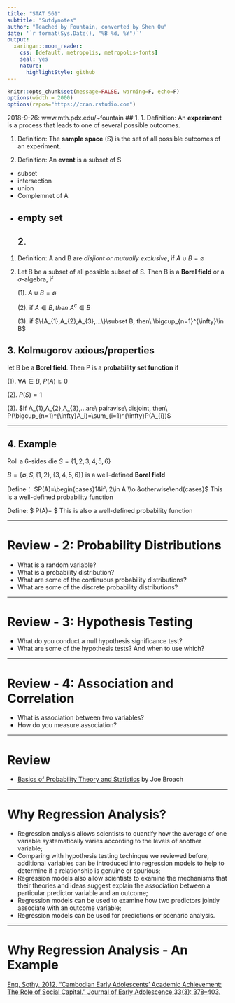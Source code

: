 ```yaml
---
title: "STAT 561"
subtitle: "Sutdynotes"
author: "Teached by Fountain, converted by Shen Qu"
date: '`r format(Sys.Date(), "%B %d, %Y")`'
output:
  xaringan::moon_reader:
    css: [default, metropolis, metropolis-fonts]
    seal: yes
    nature:
      highlightStyle: github
---
```


```r
knitr::opts_chunk$set(message=FALSE, warning=F, echo=F)
options(width = 2000)
options(repos="https://cran.rstudio.com")
```

2018-9-26:
www.mth.pdx.edu/~fountain
## 1. 
1. Definition: An **experiment** is a process that leads to one of several possible outcomes.
    
1. Definition: The **sample space** (S) is the set of all possible outcomes of an experiment.

1. Definition: An **event** is a subset of S

- subset
- intersection
- union
- Complemnet of A
- empty set
---
## 2. 
1. Definition: A and B are _disjiont or mutually exclusive_, if $A\cup B=\emptyset$

1. Let B be a subset of all possible subset of S. Then B is a **Borel field** or a $\sigma$-algebra, if

   (1). $A\cup B=\emptyset$
   
   (2). if $A\in B, then\ A^c\in B$
   
   (3). if $\{A_{1},A_{2},A_{3},...\}\subset B, then\ \bigcup_{n=1}^{\infty}\in B$

## 3. Kolmugorov axious/properties
let B be a **Borel field**. Then P is a **probability set function** if
   
   (1). $\forall A\in B,\ P(A)\ge0$
   
   (2). $P(S)=1$
   
   (3). $If A_{1},A_{2},A_{3},...are\ pairavise\ disjoint, then\ P(\bigcup_{n=1}^{\infty}A_i)=\sum_{i=1}^{\infty}P(A_{i})$

---

## 4. Example
  Roll a 6-sides die $S=\{1,2,3,4,5,6\}$

  $B=\{\emptyset ,S,\{1,2\},\{3,4,5,6\}\}$ is a well-defined **Borel field**
  
  Define：
  $P(A)=\begin{cases}1&if\ 2\in A \\o &otherwise\end{cases}$ 
  This is a well-defined probability function
  
  Define: 
  $ P(A)=\frac{element in A}{6}\ $ 
  This is also a well-defined probability function

---

# Review - 2: Probability Distributions
- What is a random variable?
- What is a probability distribution?
- What are some of the continuous probability distributions?
- What are some of the discrete probability distributions?

---

# Review - 3: Hypothesis Testing
- What do you conduct a null hypothesis significance test?
- What are some of the hypothesis tests? And when to use which?

---

# Review - 4: Association and Correlation
- What is association between two variables?
- How do you measure association?

---

# Review

- [Basics of Probability Theory and Statistics](https://docs.google.com/document/d/1RqDnWoiCkM-zOUY9i79Rmkg8MvZOek6zcTzHckDP9YU/edit) by Joe Broach

---

# Why Regression Analysis?

- Regression analysis allows scientists to quantify how the average of one variable systematically varies according to the levels of another variable;
- Comparing with hypothesis testing techinque we reviewed before, additional variables can be introduced into regression models to help to determine if a relationship is genuine or spurious;
- Regression models also allow scientists to examine the mechanisms that their theories and ideas suggest explain the association between a particular predictor variable and an outcome;
- Regression models can be used to examine how two predictors jointly associate with an outcome variable;
- Regression models can be used for predictions or scenario analysis.

---

# Why Regression Analysis - An Example

[Eng, Sothy. 2012. “Cambodian Early Adolescents’ Academic Achievement: The Role of Social Capital.” Journal of Early Adolescence 33(3): 378–403.](http://journals.sagepub.com/doi/pdf/10.1177/0272431612441069)
